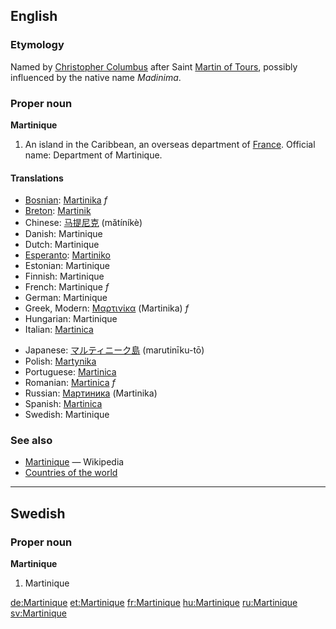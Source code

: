 ==English==

===Etymology===
Named by [[w:Christopher Columbus|Christopher Columbus]] after Saint [[w:Martin of Tours|Martin of Tours]], possibly influenced by the native name ''Madinima''.

===Proper noun===
'''Martinique'''
# An island in the Caribbean, an overseas department of [[France]].  Official name: Department of Martinique.

====Translations====
{{top}}
*[[Bosnian]]: [[Martinika]] ''f''
*[[Breton]]: [[Martinik]]
*Chinese: [[马提尼克]] (mǎtíníkè)
*Danish: Martinique
*Dutch: Martinique
*[[Esperanto]]: [[Martiniko]]
*Estonian: Martinique
*Finnish: Martinique
*French: Martinique ''f''
*German: Martinique
*Greek, Modern: [[Μαρτινίκα]] (Martinika) ''f''
*Hungarian: Martinique
*Italian: [[Martinica]]
{{mid}}
*Japanese: [[マルティニーク島]] (marutinīku-tō)
*Polish: [[Martynika]]
*Portuguese: [[Martinica]]
*Romanian: [[Martinica]] ''f''
*Russian: [[Мартиника]] (Martinika)
*Spanish: [[Martinica]]
*Swedish: Martinique
{{bottom}}

===See also===
* [[w:Martinique|Martinique]] — Wikipedia
* [[Countries of the world]]

----
==Swedish==

===Proper noun===
'''Martinique'''
#Martinique

[[de:Martinique]]
[[et:Martinique]]
[[fr:Martinique]]
[[hu:Martinique]]
[[ru:Martinique]]
[[sv:Martinique]]